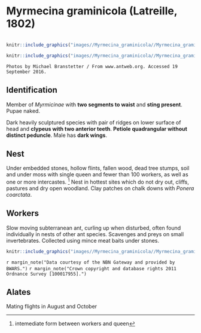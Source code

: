 # **Myrmecina graminicola** (Latreille, 1802)

```marginfigure
```

```r
knitr::include_graphics("images//Myrmecina_graminicola//Myrmecina_graminicola_head.jpg")
```

```r
knitr::include_graphics("images//Myrmecina_graminicola//Myrmecina_graminicola_side.jpg")
```
```block
Photos by Michael Branstetter / From www.antweb.org. Accessed 19 September 2016.
```

## Identification
Member of *Myrmicinae* with **two segments to waist** and **sting present**. Pupae naked.

Dark heavily sculptured species with pair of ridges on lower surface of head and **clypeus with two anterior teeth**. **Petiole quadrangular without distinct peduncle**. Male has **dark wings**.

## Nest
Under embedded stones, hollow flints, fallen wood, dead tree stumps, soil and under moss with single queen and fewer than 100 workers, as well as one or more intercastes. ^[intemediate form between workers and queen] Nest in hottest sites which do not dry out, cliffs, pastures and dry open woodland. Clay patches on chalk downs with *Ponera coarctata*.

## Workers 
Slow moving subterranean ant, curling up when disturbed, often found individually in nests of other ant species. Scavenges and preys on small invertebrates. Collected using mince meat baits under stones.

```r
knitr::include_graphics("images//Myrmecina_graminicola//Myrmecina_graminicola_map.png")
```
`r margin_note("Data courtesy of the NBN Gateway and provided by BWARS.")`
`r margin_note("Crown copyright and database rights 2011 Ordnance Survey [100017955].")`

## Alates
Mating flights in August and October

\pagebreak